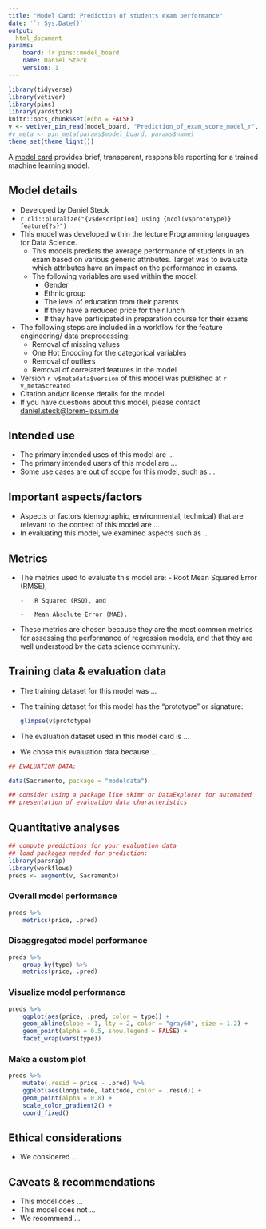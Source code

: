 ```yaml
---
title: "Model Card: Prediction of students exam performance"
date: '`r Sys.Date()`'
output: 
  html_document
params:
    board: !r pins::model_board
    name: Daniel Steck
    version: 1
---
```


```r
library(tidyverse)
library(vetiver)
library(pins)
library(yardstick)
knitr::opts_chunk$set(echo = FALSE)
v <- vetiver_pin_read(model_board, "Prediction_of_exam_score_model_r", version = NULL)
#v_meta <- pin_meta(params$model_board, params$name)
theme_set(theme_light())
```

A [model card](https://doi.org/10.1145/3287560.3287596) provides brief, transparent, responsible reporting for a trained machine learning model.

## Model details

-   Developed by Daniel Steck
-   `r cli::pluralize("{v$description} using {ncol(v$prototype)} feature{?s}")`
-   This model was developed within the lecture Programming languages for Data Science.
    -   This models predicts the average performance of students in an exam based on various generic attributes. Target was to evaluate which attributes have an impact on the performance in exams.
    -   The following variables are used within the model:
        -   Gender
        -   Ethnic group
        -   The level of education from their parents
        -   If they have a reduced price for their lunch
        -   If they have participated in preparation course for their exams
-   The following steps are included in a workflow for the feature engineering/ data preprocessing:
    -   Removal of missing values
    -   One Hot Encoding for the categorical variables
    -   Removal of outliers
    -   Removal of correlated features in the model
-   Version `r v$metadata$version` of this model was published at `r v_meta$created`
-   Citation and/or license details for the model
-   If you have questions about this model, please contact [daniel.steck\@lorem-ipsum.de](mailto:daniel.steck@lorem-ipsum.de){.email}

## Intended use

-   The primary intended uses of this model are ...
-   The primary intended users of this model are ...
-   Some use cases are out of scope for this model, such as ...

## Important aspects/factors

-   Aspects or factors (demographic, environmental, technical) that are relevant to the context of this model are ...
-   In evaluating this model, we examined aspects such as ...

## Metrics

-   The metrics used to evaluate this model are: - Root Mean Squared Error (RMSE),

    ```         
    -   R Squared (RSQ), and

    -   Mean Absolute Error (MAE).
    ```

-   These metrics are chosen because they are the most common metrics for assessing the performance of regression models, and that they are well understood by the data science community.

## Training data & evaluation data

-   The training dataset for this model was ...

-   The training dataset for this model has the "prototype" or signature:

    ```r
    glimpse(v$prototype)
    ```

-   The evaluation dataset used in this model card is ...

-   We chose this evaluation data because ...

```r
## EVALUATION DATA:

data(Sacramento, package = "modeldata")

## consider using a package like skimr or DataExplorer for automated 
## presentation of evaluation data characteristics
```

## Quantitative analyses {.tabset}

```r
## compute predictions for your evaluation data
## load packages needed for prediction:
library(parsnip)
library(workflows)
preds <- augment(v, Sacramento)
```

### Overall model performance

```r
preds %>%
    metrics(price, .pred)
```

### Disaggregated model performance

```r
preds %>%
    group_by(type) %>%
    metrics(price, .pred)
```

### Visualize model performance

```r
preds %>%
    ggplot(aes(price, .pred, color = type)) +
    geom_abline(slope = 1, lty = 2, color = "gray60", size = 1.2) +
    geom_point(alpha = 0.5, show.legend = FALSE) +
    facet_wrap(vars(type))
```

### Make a custom plot

```r
preds %>%
    mutate(.resid = price - .pred) %>%
    ggplot(aes(longitude, latitude, color = .resid)) +
    geom_point(alpha = 0.8) +
    scale_color_gradient2() +
    coord_fixed()
```

## Ethical considerations

-   We considered ...

## Caveats & recommendations

-   This model does ...
-   This model does not ...
-   We recommend ...
